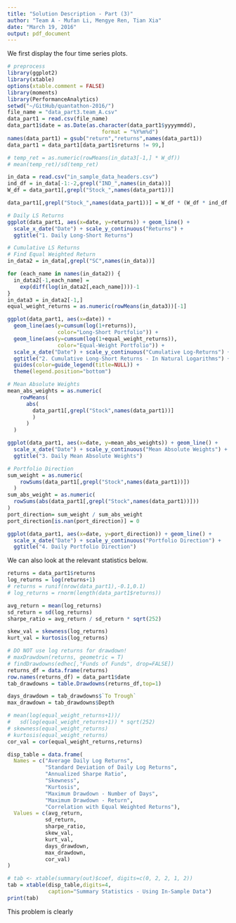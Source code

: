 ```yaml
---
title: "Solution Description - Part (3)"
author: "Team A - Mufan Li, Mengye Ren, Tian Xia"
date: "March 19, 2016"
output: pdf_document
---
```


We first display the four time series plots.

```r
# preprocess
library(ggplot2)
library(xtable)
options(xtable.comment = FALSE)
library(moments)
library(PerformanceAnalytics)
setwd("~/GitHub/quantathon-2016/")
file_name = "data_part3.team_A.csv"
data_part1 = read.csv(file_name)
data_part1$date = as.Date(as.character(data_part1$yyyymmdd),
                              format = "%Y%m%d")
names(data_part1) = gsub("return","returns",names(data_part1))
data_part1 = data_part1[data_part1$returns != 99,]

# temp_ret = as.numeric(rowMeans(in_data3[-1,] * W_df))
# mean(temp_ret)/sd(temp_ret)

in_data = read.csv("in_sample_data_headers.csv")
ind_df = in_data[-1:-2,grepl("IND_",names(in_data))]
W_df = data_part1[,grepl("Stock_",names(data_part1))]

data_part1[,grepl("Stock_",names(data_part1))] = W_df * (W_df * ind_df >= 0)

```

```r
# Daily LS Returns
ggplot(data_part1, aes(x=date, y=returns)) + geom_line() +
  scale_x_date("Date") + scale_y_continuous("Returns") +
  ggtitle("1. Daily Long-Short Returns")
```

```r
# Cumulative LS Returns
# Find Equal Weighted Return
in_data2 = in_data[,grepl("SC",names(in_data))]

for (each_name in names(in_data2)) {
  in_data2[-1,each_name] =
    exp(diff(log(in_data2[,each_name])))-1
}
in_data3 = in_data2[-1,]
equal_weight_returns = as.numeric(rowMeans(in_data3))[-1]

ggplot(data_part1, aes(x=date)) + 
  geom_line(aes(y=cumsum(log(1+returns)),
                color="Long-Short Portfolio")) +
  geom_line(aes(y=cumsum(log(1+equal_weight_returns)),
                color="Equal-Weight Portfolio")) +
  scale_x_date("Date") + scale_y_continuous("Cumulative Log-Returns") +
  ggtitle("2. Cumulative Long-Short Returns - In Natural Logarithms") +
  guides(color=guide_legend(title=NULL)) + 
  theme(legend.position="bottom")
```

```r
# Mean Absolute Weights
mean_abs_weights = as.numeric(
    rowMeans(
      abs(
        data_part1[,grepl("Stock",names(data_part1))]
        )
      )
  )

ggplot(data_part1, aes(x=date, y=mean_abs_weights)) + geom_line() +
  scale_x_date("Date") + scale_y_continuous("Mean Absolute Weights") +
  ggtitle("3. Daily Mean Absolute Weights")
```

```r
# Portfolio Direction
sum_weight = as.numeric(
    rowSums(data_part1[,grepl("Stock",names(data_part1))])
  )
sum_abs_weight = as.numeric(
  rowSums(abs(data_part1[,grepl("Stock",names(data_part1))]))
)
port_direction= sum_weight / sum_abs_weight
port_direction[is.nan(port_direction)] = 0

ggplot(data_part1, aes(x=date, y=port_direction)) + geom_line() +
  scale_x_date("Date") + scale_y_continuous("Portfolio Direction") +
  ggtitle("4. Daily Portfolio Direction")
```

We can also look at the relevant statistics below.

```r
returns = data_part1$returns
log_returns = log(returns+1)
# returns = runif(nrow(data_part1),-0.1,0.1)
# log_returns = rnorm(length(data_part1$returns))

avg_return = mean(log_returns)
sd_return = sd(log_returns)
sharpe_ratio = avg_return / sd_return * sqrt(252)

skew_val = skewness(log_returns)
kurt_val = kurtosis(log_returns)

# DO NOT use log returns for drawdown!
# maxDrawdown(returns, geometric = T)
# findDrawdowns(edhec[,"Funds of Funds", drop=FALSE])
returns_df = data.frame(returns)
row.names(returns_df) = data_part1$date
tab_drawdowns = table.Drawdowns(returns_df,top=1)

days_drawdown = tab_drawdowns$`To Trough`
max_drawdown = tab_drawdowns$Depth

# mean(log(equal_weight_returns+1))/
#   sd(log(equal_weight_returns+1)) * sqrt(252)
# skewness(equal_weight_returns)
# kurtosis(equal_weight_returns)
cor_val = cor(equal_weight_returns,returns)

disp_table = data.frame(
  Names = c("Average Daily Log Returns",
            "Standard Deviation of Daily Log Returns",
            "Annualized Sharpe Ratio",
            "Skewness",
            "Kurtosis",
            "Maximum Drawdown - Number of Days",
            "Maximum Drawdown - Return",
            "Correlation with Equal Weighted Returns"),
  Values = c(avg_return,
            sd_return,
            sharpe_ratio,
            skew_val,
            kurt_val,
            days_drawdown,
            max_drawdown,
            cor_val)
)

# tab <- xtable(summary(out)$coef, digits=c(0, 2, 2, 1, 2))
tab = xtable(disp_table,digits=4,
             caption="Summary Statistics - Using In-Sample Data")
print(tab)
```

This problem is clearly 
























